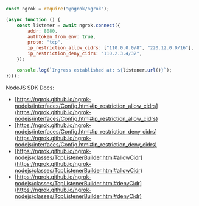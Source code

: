 ```jsx
const ngrok = require("@ngrok/ngrok");

(async function () {
	const listener = await ngrok.connect({
		addr: 8080,
		authtoken_from_env: true,
		proto: "tcp",
		ip_restriction_allow_cidrs: ["110.0.0.0/8", "220.12.0.0/16"],
		ip_restriction_deny_cidrs: "110.2.3.4/32",
	});

	console.log(`Ingress established at: ${listener.url()}`);
})();
```

NodeJS SDK Docs:

- [https://ngrok.github.io/ngrok-nodejs/interfaces/Config.html#ip_restriction_allow_cidrs](https://ngrok.github.io/ngrok-nodejs/interfaces/Config.html#ip_restriction_allow_cidrs)
- [https://ngrok.github.io/ngrok-nodejs/interfaces/Config.html#ip_restriction_deny_cidrs](https://ngrok.github.io/ngrok-nodejs/interfaces/Config.html#ip_restriction_deny_cidrs)
- [https://ngrok.github.io/ngrok-nodejs/classes/TcpListenerBuilder.html#allowCidr](https://ngrok.github.io/ngrok-nodejs/classes/TcpListenerBuilder.html#allowCidr)
- [https://ngrok.github.io/ngrok-nodejs/classes/TcpListenerBuilder.html#denyCidr](https://ngrok.github.io/ngrok-nodejs/classes/TcpListenerBuilder.html#denyCidr)
